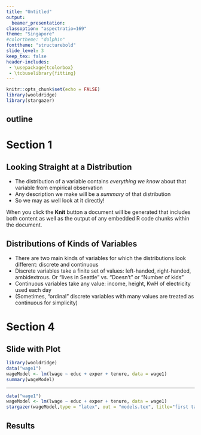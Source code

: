 ```yaml
---
title: "Untitled"
output: 
  beamer_presentation:
classoption: "aspectratio=169"    
theme: "Singapore"
#colortheme: "dolphin"
fonttheme: "structurebold"
slide_level: 3
keep_tex: false
header-includes:
 - \usepackage{tcolorbox}
 - \tcbuselibrary{fitting}
---
```


```r
knitr::opts_chunk$set(echo = FALSE)
library(wooldridge)
library(stargazer)
```

## outline
\tableofcontents[hideallsubsections]

# Section 1
## Looking Straight at a Distribution

- The distribution of a variable contains *everything we know* about that variable from empirical observation
\pause
- Any description we make will be a *summary* of that distribution
- So we may as well look at it directly!

When you click the **Knit** button a document will be generated that includes both content as well as the output of any embedded R code chunks within the document.


## Distributions of Kinds of Variables

- There are two main kinds of variables for which the distributions look different: discrete and continuous
- Discrete variables take a finite set of values: left-handed, right-handed, ambidextrous. Or "lives in Seattle" vs. "Doesn't" or "Number of kids"
- Continuous variables take any value: income, height, KwH of electricity used each day
- (Sometimes, "ordinal" discrete variables with many values are treated as continuous for simplicity)


# Section 4
## Slide with Plot




```r
library(wooldridge)
data("wage1")
wageModel <- lm(lwage ~ educ + exper + tenure, data = wage1)
summary(wageModel)

```

---

```r


data("wage1")
wageModel <- lm(lwage ~ educ + exper + tenure, data = wage1)
stargazer(wageModel,type = "latex", out = "models.tex", title="first table")
```



## Results

\begin{tcolorbox}[fit,width=\textwidth,height=.9\textheight,size=minimal,colback=white,fit algorithm=fontsize,colframe=white]
  \input{models.tex}
\end{tcolorbox}


